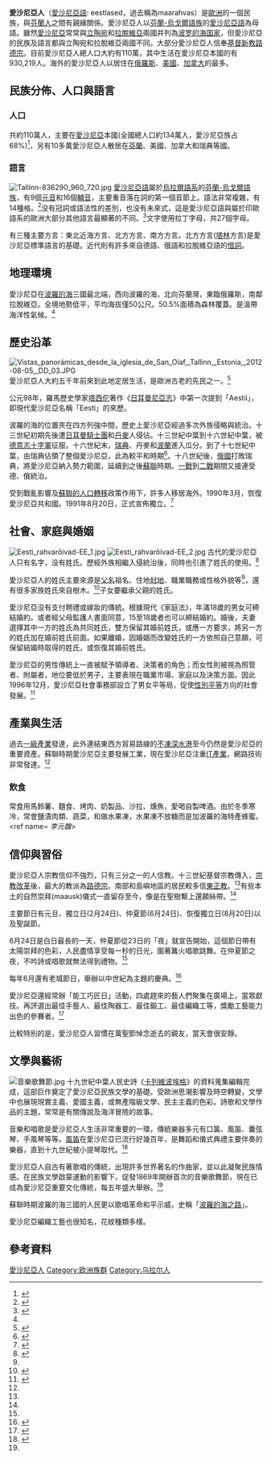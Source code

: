 {{Infobox ethnic group
| group = 愛沙尼亞人<br>''eestlased''
| image = [[File:Laulupidu_2011_-_Põhjamaa.jpg|250px]]
| image_caption = 在[[塔林|塔林]]參加歌曲節的愛沙尼亞人
| poptime  = 110萬
| regions  = {{EST}}: 924,966
| region1  = {{FIN}}
| pop1     = 39,763
| region2  = {{USA}}
| pop2     = 25,000
| region3  = {{CAN}}
| pop3     = 23,930
| region4  = {{SWE}}
| pop4     = 23,000
| region5  = {{RUS}}
| pop5     = 17,875
| region6  = {{GBR}}
| pop6     = 14,000
| region7  = {{AUS}}
| pop7     = 7,543
| region8  = {{GER}}
| pop8     = 5,000
| region9  = {{NOR}}
| pop9     = 2,871
| region10 = {{UKR}}
| pop10    = 2,868
| region11 = {{IRL}}
| pop11    = 2,560
| region12 = {{LAT}}
| pop12    = 2,000
| region13 = {{BEL}}
| pop13    = 2,000
| region14 = {{ARG}}
| pop14    = 1,560
| region15 = {{FRA}}
| pop15    = 686
| region16 = {{PRT}}
| pop16    = 228
| region17 = {{ISL}}
| pop17    = 111
| region18 = {{CHL}}
| pop18    = 74
| langs    = [[愛沙尼亞語|愛沙尼亞語]]、[[沃羅語|沃羅語]]、[[塞托語|塞托語]]
| rels     = 大部分無宗教<br>傳統上信奉[[基督新教|基督新教]]（[[路德宗|路德宗]]）<br><small>有信仰者以信奉[[路德宗|路德宗]]或[[正教會|正教會]]為主</small>
| related  = 
}}

'''愛沙尼亞人'''（[[愛沙尼亞語|愛沙尼亞語]]: eestlased，過去稱為maarahvas）是[[歐洲|歐洲]]的一個民族，與[[芬蘭人|芬蘭人]]之間有親緣關係。愛沙尼亞人以[[芬蘭-烏戈爾語族|芬蘭-烏戈爾語族]]的[[愛沙尼亞語|愛沙尼亞語]]為母語。雖然[[愛沙尼亞|愛沙尼亞]]常常與[[立陶宛|立陶宛]]和[[拉脫維亞|拉脫維亞]]兩國并列為[[波罗的海国家|波罗的海国家]]，但愛沙尼亞的民族及語言都與立陶宛和拉脫維亞兩國不同。大部分愛沙尼亞人信奉[[基督新教|基督新教]][[路德宗|路德宗]]。目前愛沙尼亞人總人口大約有110萬，其中生活在愛沙尼亞本國的有930,219人。海外的愛沙尼亞人以居住在[[俄羅斯|俄羅斯]]、[[美國|美國]]、[[加拿大|加拿大]]的最多。

==民族分佈、人口與語言==
===人口===
共約110萬人，主要在[[愛沙尼亞|愛沙尼亞]]本國(全國總人口約134萬人，愛沙尼亞族占68%)<ref name="#1"> {{Cite book | author=蒙金蘭、墨刻編輯部 | title=波蘭．波羅的海三小國 |location=臺灣 | publisher=墨刻 | date=2013年 }}</ref>，另有10多萬愛沙尼亞人散居在[[芬蘭|芬蘭]]、美國、加拿大和瑞典等國。

===語言===
[[File:Tallinn-836290_960_720.jpg|thumb]]
[[愛沙尼亞語|愛沙尼亞語]]屬於[[烏拉爾語系|烏拉爾語系]]的[[芬蘭-烏戈爾語族|芬蘭-烏戈爾語族]]，有9個[[元音|元音]]和16個[[輔音|輔音]]，主要重音落在詞的第一個音節上。語法非常複雜，有14種格。<ref>{{Cite web |url=https://www.ethnologue.com/language/ekk |title=Ethnologue |accessdate=2017-04-15 |archive-date=2017-10-11 |archive-url=https://web.archive.org/web/20171011150517/https://www.ethnologue.com/language/ekk |dead-url=no }}</ref>没有冠詞或語法性的差別，也没有未來式，這是愛沙尼亞語與屬於印歐語系的歐洲大部分其他語言最顯著的不同。<ref name= "12個問題"> {{Cite book | author=愛沙尼亞學院 | title=關於愛沙尼亞的12個問題 |location=愛沙尼亞塔林 | date=2013年 }}</ref>文字使用拉丁字母，共27個字母。

有三種主要方言：東北近海方言、北方方言、南方方言。北方方言([[塔林|塔林]]方言)是愛沙尼亞標準語言的基礎。近代則有許多來自德語、俄語和拉脫維亞語的[[借詞|借詞]]。

==地理環境==
愛沙尼亞在[[波羅的海|波羅的海]]三國最北端，西向波羅的海，北向芬蘭灣，東臨俄羅斯，南鄰拉脫維亞。全境地勢低平，平均海拔僅50公尺。50.5%面積為森林覆蓋。是溫帶海洋性氣候。<ref name="#1"/>

==歷史沿革==
[[File:Vistas_panorámicas_desde_la_iglesia_de_San_Olaf,_Tallinn,_Estonia,_2012-08-05,_DD_03.JPG|thumb]]
愛沙尼亞人大約五千年前來到此地定居生活，是歐洲古老的先民之一。<ref>{{cite web|author=Virpi Laitinena|year=2002|title=Y-Chromosomal Diversity Suggests that Baltic Males Share Common Finno-Ugric-Speaking Forefathers|work=Human Heredity|pages=68–78|url=http://content.karger.com/ProdukteDB/produkte.asp?Aktion=ShowPDF&ArtikelNr=57985&Ausgabe=228324&ProduktNr=224250&filename=57985.pdf|format=PDF|display-authors=etal|accessdate=2017-06-27|archive-date=2011-05-17|archive-url=https://web.archive.org/web/20110517222602/http://content.karger.com/ProdukteDB/produkte.asp?Aktion=ShowPDF&ArtikelNr=57985&Ausgabe=228324&ProduktNr=224250&filename=57985.pdf|dead-url=no}}</ref>

公元98年，羅馬歷史學家[[塔西佗|塔西佗]]著作《[[日耳曼尼亞志|日耳曼尼亞志]]》中第一次提到「Aestii」，即現代愛沙尼亞名稱「Eesti」的來歷。

波羅的海的位置夾在四方列強中間，歷史上愛沙尼亞經過多次外族侵略與統治。十三世紀初期先後遭[[條頓騎士團國|日耳曼騎士團]]和[[丹麥|丹麥]]人侵佔。十三世紀中葉到十六世紀中葉，被[[北方十字軍入侵|德意志十字軍]]征服。十六世紀末，[[瑞典|瑞典]]、丹麥和[[波蘭|波蘭]]進入瓜分。到了十七世紀中葉，由瑞典佔領了整個愛沙尼亞，此為較平和時期<ref name= "梨木"> {{Cite book | author=梨木香步 | title=愛沙尼亞 九日慢行 |location=臺北市 | publisher=日出 | date=2015年 }}</ref>。十八世紀後，[[俄國|俄國]]打敗瑞典，將愛沙尼亞納入勢力範圍，延續到之後[[蘇聯|蘇聯]]時期。[[一戰|一戰]]到[[二戰|二戰]]期間又接連受德、俄統治。

受到戰亂影響及[[蘇聯的人口轉移|蘇聯的人口轉移]]政策作用下，許多人移居海外。1990年3月，恢復愛沙尼亞共和國。1991年8月20日，正式宣佈獨立。<ref> {{Cite book | author=張明珠 | title=波羅的海三小國史:獨立與自由的交響詩 |location=臺北市| publisher=三民 | date=2004年 }}</ref> 

==社會、家庭與婚姻==
[[File:Eesti_rahvarõivad-EE_1.jpg|thumb]]
[[File:Eesti_rahvarõivad-EE_2.jpg|thumb]]
古代的愛沙尼亞人只有名字，没有姓氏。歷經外族相繼入侵統治後，同時也引進了姓氏的使用。<ref name="fengsuw">{{Cite web | url= http://www.fengsuwang.com/yiyu/aishaniyarenming_1.asp | title= 爱沙尼亚人名 | accessdate= 2017-05-25 | archive-date= 2018-03-01 | archive-url= https://web.archive.org/web/20180301164511/http://www.fengsuwang.com/yiyu/aishaniyarenming_1.asp | dead-url= no }}</ref>

愛沙尼亞人的姓氏主要來源是[[父名|父名]]祖名、住地[[封地|封地]]、職業職務或性格外貌等<ref name="fengsuw"/>，還有很多家族姓氏來自樹木。<ref> {{Cite book | author=Nicole Lambert | title=哈囉！歐洲－－28個小導遊帶你認識歐洲 |location=臺北市 | publisher=上誼文化公司 | date=2017年 }}</ref>子女要繼承父親的姓氏。

愛沙尼亞没有支付聘禮或嫁妝的傳統。根據現代《家庭法》，年滿18歲的男女可締結婚約。或者經父母監護人書面同意，15至18歲者也可以締結婚約。婚後，夫妻選擇其中一方的姓氏為共同姓氏，雙方保留其婚前姓氏，或應一方要求，將另一方的姓氏加在婚前姓氏前面。如果離婚，因婚姻而改變姓氏的一方依照自己意願，可保留結婚時取得的姓氏，或恢復其婚前姓氏。

愛沙尼亞的男性傳統上一直被賦予領導者、決策者的角色；而女性則被視為照管者、附屬者，地位要低於男子，主要表現在職業市場、家庭以及決策方面。因此1996年12月，愛沙尼亞社會事務部設立了男女平等局，促使[[性別平等|性別平等]]方向的社會發展。<ref> {{Cite book | title=聯合國消除对妇女歧视委员会定期报告汇编 |date=2001年8月21日 }}</ref>

==產業與生活==
過去[[一級產業|一級產業]]發達，此外連結東西方貿易路線的[[不凍港|不凍深水港]]至今仍然是愛沙尼亞的重要資產。蘇聯時期愛沙尼亞主要發展工業，現在愛沙尼亞注重[[IT產業|IT產業]]，網路技術非常發達。<ref name= "12個問題"/>

===飲食===
常食用馬鈴薯、麵食、烤肉、奶製品、沙拉、燻魚，愛喝自製啤酒。由於冬季寒冷，常會鹽漬肉類、蔬菜，和做水果凍，水果凍不放糖而是加波羅的海特產蜂蜜。<ref name= ''李元馥''> {{Cite book | author=李元馥 | title=漫畫歐洲2 |location=臺北市| publisher=高富國際 | date=2005年 }}</ref>

==信仰與習俗==
愛沙尼亞人宗教信仰不強烈，只有三分之一的人信教。十三世紀基督宗教傳入，[[宗教改革|宗教改革]]後，最大的教派為[[路德宗|路德宗]]。南部和島嶼地區的居民較多信[[東正教|東正教]]。<ref name= "梨木"/>有些本土的自然崇拜(maausk)儀式一直留存至今，像是在聖樹繫上還願絲帶。<ref name= "12個問題"/>

主要節日有元旦、獨立日(2月24日)、仲夏節(6月24日)、恢復獨立日(8月20日)以及聖誕節。

6月24日是白日最長的一天，仲夏節從23日的「夜」就宣告開始，這個節日帶有太陽崇拜的色彩，人民盡情享受每一秒的日光，圍著篝火唱歌跳舞。在仲夏節之夜，不吟詩或唱歌就無法得到禮物。<ref name= "12個問題"/>

每年6月還有老城節日，舉辦以中世紀為主題的慶典。<ref> {{Cite news | title=從芬蘭到波蘭 |publisher=自由時報 |pages=D10 |date=2017年6月22日 |accessdate=2017年6月22日 }}</ref>

愛沙尼亞還經常辦「能工巧匠日」活動，四處趕來的藝人們聚集在廣場上，當眾獻技。再評選出最佳手藝人、最佳陶器工、最佳鍛工、最佳編織工等，獎勵工藝能力出色的參賽者。<ref> {{Cite book | author=李興漢 | title=波羅的海三國 |location=北京市| publisher=社會科學文獻 | date=2003年 }}</ref>

比較特別的是，愛沙尼亞人習慣在萬聖節悼念逝去的親友，當天會很安靜。

==文學與藝術==
[[File:音樂歌舞節.jpg|thumb]]
十九世紀中葉人民史詩《[[卡列維波埃格|卡列維波埃格]]》的資料蒐集編輯完成，這部巨作奠定了愛沙尼亞民族文學的基礎。受歐洲思潮影響及時空轉變，文學中也展現現實主義、愛國主義，或無產階級文學、民主主義的色彩。詩歌和文學作品的主題，常常是有關傳說及海洋冒險的故事。

音樂和唱歌是愛沙尼亞人生活非常重要的一環，傳統樂器多元有口簧、風笛、囊弦琴、手風琴等等。[[風笛|風笛]]在愛沙尼亞已流行好幾百年，是舞蹈和儀式典禮主要伴奏的樂器，直到十九世紀被小提琴取代。<ref> {{Cite book | author=蘇啟明、國立歷史博物館編輯委員會 | title=波羅的海三國民俗藝術特展 |location=臺北市| publisher=史博館 | date=1999年 }}</ref>

愛沙尼亞人自古有著歌唱的傳統，出現許多世界著名的作曲家，並以此凝聚民族情感。在民族文學啟蒙運動的影響下，促發1869年開辦首次的音樂歌舞節，現在已成為愛沙尼亞重要文化傳統，每五年盛大舉辦。<ref name= "梨木"/>

蘇聯時期波羅的海三國的人民更以歌唱革命和平示威，史稱「[[波羅的海之路|波羅的海之路]]」。

愛沙尼亞編織工藝也很知名，花紋種類多樣。

==參考資料==
{{reflist}}

{{Uralic peoples}}
{{俄羅斯民族}}

[[Category:愛沙尼亞人|]]
[[Category:欧洲族群|Category:欧洲族群]]
[[Category:乌拉尔人|Category:乌拉尔人]]